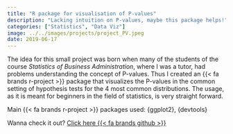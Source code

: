 ```yaml
---
title: "R package for visualisation of P-values"
description: "Lacking intuition on P-values, maybe this package helps!"  
categories: ["Statistics", "Data Viz"]
image: ../../images/projects/project_PV.jpeg
date: 2019-06-17
---
```


The idea for this small project was born when many of the students of the course *Statistics of Business Administration*, where I was a tutor, had problems understanding the concept of P-values. Thus I created an {{< fa brands r-project >}} package that visualizes the P-values in the common setting of hypothesis tests for the 4 most common distributions. The usage, as it is meant for beginners in the field of statistics, is very straight forward.

Main {{< fa brands r-project >}} packages used: {ggplot2}, {devtools}

Wanna check it out? [Click here {{< fa brands github >}}](https://github.com/EmanuelSommer/PvalVis)